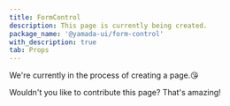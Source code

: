 ```yaml
---
title: FormControl
description: This page is currently being created.
package_name: '@yamada-ui/form-control'
with_description: true
tab: Props
---
```


We're currently in the process of creating a page.😘

Wouldn't you like to contribute this page? That's amazing!
